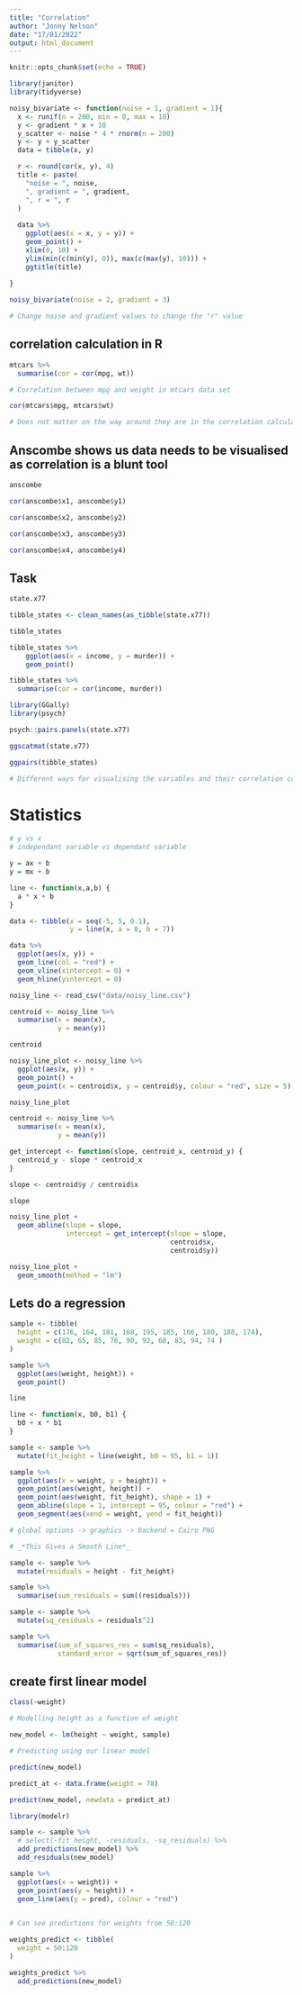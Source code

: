 ```yaml
---
title: "Correlation"
author: "Jonny Nelson"
date: "17/01/2022"
output: html_document
---
```


```r
knitr::opts_chunk$set(echo = TRUE)

library(janitor)
library(tidyverse)
```

```r
noisy_bivariate <- function(noise = 1, gradient = 1){
  x <- runif(n = 200, min = 0, max = 10)
  y <- gradient * x + 10
  y_scatter <- noise * 4 * rnorm(n = 200)
  y <- y + y_scatter
  data = tibble(x, y)

  r <- round(cor(x, y), 4)
  title <- paste(
    "noise = ", noise,
    ", gradient = ", gradient,
    ", r = ", r
  )
  
  data %>%
    ggplot(aes(x = x, y = y)) +
    geom_point() +
    xlim(0, 10) +
    ylim(min(c(min(y), 0)), max(c(max(y), 10))) +
    ggtitle(title)
  
}

noisy_bivariate(noise = 2, gradient = 3)

# Change noise and gradient values to change the "r" value
```

## correlation calculation in R

```r
mtcars %>%
  summarise(cor = cor(mpg, wt))

# Correlation between mpg and weight in mtcars data set

cor(mtcars$mpg, mtcars$wt)

# Does not matter on the way around they are in the correlation calculation 
```

## Anscombe shows us data needs to be visualised as correlation is a blunt tool

```r
anscombe

cor(anscombe$x1, anscombe$y1)

cor(anscombe$x2, anscombe$y2)

cor(anscombe$x3, anscombe$y3)

cor(anscombe$x4, anscombe$y4)
```

## Task

```r
state.x77

tibble_states <- clean_names(as_tibble(state.x77))

tibble_states

tibble_states %>%
    ggplot(aes(x = income, y = murder)) +
    geom_point()

tibble_states %>%
  summarise(cor = cor(income, murder))
```

```r
library(GGally)
library(psych)

psych::pairs.panels(state.x77)

ggscatmat(state.x77)

ggpairs(tibble_states)

# Different ways for visualising the variables and their correlation coefficients
```

# Statistics

```r
# y vs x
# independant variable vs dependant variable

y = ax + b
y = mx + b 
```

```r
line <- function(x,a,b) {
  a * x + b
}

data <- tibble(x = seq(-5, 5, 0.1),
               y = line(x, a = 0, b = 7))

data %>%
  ggplot(aes(x, y)) +
  geom_line(col = "red") +
  geom_vline(xintercept = 0) +
  geom_hline(yintercept = 0)


```

```r
noisy_line <- read_csv("data/noisy_line.csv")

centroid <- noisy_line %>%
  summarise(x = mean(x),
            y = mean(y))

centroid

noisy_line_plot <- noisy_line %>%
  ggplot(aes(x, y)) +
  geom_point() +
  geom_point(x = centroid$x, y = centroid$y, colour = "red", size = 5)

noisy_line_plot
```

```r
centroid <- noisy_line %>%
  summarise(x = mean(x),
            y = mean(y))

get_intercept <- function(slope, centroid_x, centroid_y) {
  centroid_y - slope * centroid_x
}

slope <- centroid$y / centroid$x

slope

noisy_line_plot +
  geom_abline(slope = slope, 
              intercept = get_intercept(slope = slope,
                                        centroid$x,
                                        centroid$y))

```

```r
noisy_line_plot +
  geom_smooth(method = "lm")
```

## Lets do a regression

```r
sample <- tibble(
  height = c(176, 164, 181, 168, 195, 185, 166, 180, 188, 174),
  weight = c(82, 65, 85, 76, 90, 92, 68, 83, 94, 74 )
)

sample %>%
  ggplot(aes(weight, height)) +
  geom_point()

line

line <- function(x, b0, b1) {
  b0 + x * b1
}

sample <- sample %>%
  mutate(fit_height = line(weight, b0 = 95, b1 = 1))

sample %>%
  ggplot(aes(x = weight, y = height)) +
  geom_point(aes(weight, height)) +
  geom_point(aes(weight, fit_height), shape = 1) +
  geom_abline(slope = 1, intercept = 95, colour = "red") +
  geom_segment(aes(xend = weight, yend = fit_height))

# global options -> graphics -> backend = Cairo PNG 

# _*This Gives a Smooth Line*_
```

```r
sample <- sample %>%
  mutate(residuals = height - fit_height)

sample %>%
  summarise(sum_residuals = sum((residuals)))

sample <- sample %>%
  mutate(sq_residuals = residuals^2)

sample %>%
  summarise(sum_of_squares_res = sum(sq_residuals),
            standard_error = sqrt(sum_of_squares_res))
```

## create first linear model

```r
class(~weight)

# Modelling height as a function of weight

new_model <- lm(height ~ weight, sample)

# Predicting using our linear model

predict(new_model)

predict_at <- data.frame(weight = 78)

predict(new_model, newdata = predict_at)
```

```r
library(modelr)

sample <- sample %>%
  # select(-fit_height, -residuals, -sq_residuals) %>%
  add_predictions(new_model) %>%
  add_residuals(new_model)

sample %>%
  ggplot(aes(x = weight)) +
  geom_point(aes(y = height)) +
  geom_line(aes(y = pred), colour = "red")
  
```

```r
# Can see predictions for weights from 50:120

weights_predict <- tibble(
  weight = 50:120
)

weights_predict %>%
  add_predictions(new_model)
```

